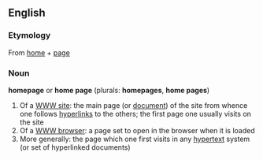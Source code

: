 ==English==

===Etymology===
From [[home]] + [[page]]

===Noun===
'''homepage''' or '''home page''' (plurals: '''homepages''', '''home pages''')

# Of a [[WWW site]]: the main page (or [[document]]) of the site from whence one follows [[hyperlinks]] to the others; the first page one usually visits on the site
# Of a [[WWW browser]]: a page set to open in the browser when it is loaded
# More generally: the page which one first visits in any [[hypertext]] system (or set of hyperlinked documents)